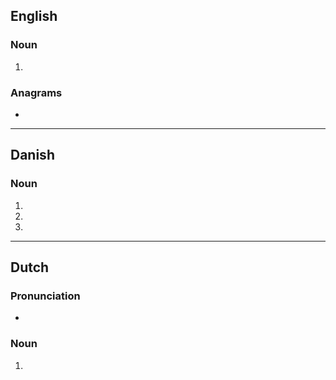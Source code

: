 {{also|emails|Emails|e-mails'|E-Mails}}
==English==

===Noun===
{{head|en|noun form}}

# {{plural of|en|e-mail}}

===Anagrams===
* {{anagrams|en|a=aeilms|Lamies|Maisel|Misael|Salemi|Sliema|mesail|mesial|samiel}}

----

==Danish==

===Noun===
{{head|da|noun form|g=c}}

# {{inflection of|da|e-mail||indef|gen|s}}
# {{indefinite plural of|da|e-mail}}
# {{inflection of|da|e-mail||indef|gen|p}}

----

==Dutch==

===Pronunciation===
* {{audio|nl|Nl-e-mails.ogg|Audio}}

===Noun===
{{head|nl|noun plural form}}

# {{nl-noun form of|pl|e-mail}}